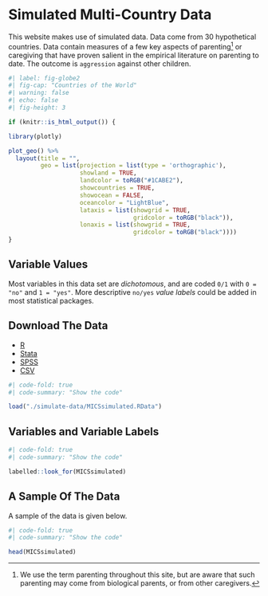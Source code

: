 # Simulated Multi-Country Data

This website makes use of simulated data. Data come from 30 hypothetical countries. Data contain measures of a few key aspects of parenting[^parenting] or caregiving that have proven salient in the empirical literature on parenting to date. The outcome is `aggression` against other children.

```r
#| label: fig-globe2
#| fig-cap: "Countries of the World"
#| warning: false
#| echo: false
#| fig-height: 3

if (knitr::is_html_output()) {

library(plotly)

plot_geo() %>%
  layout(title = "", 
         geo = list(projection = list(type = 'orthographic'),
                    showland = TRUE,  
                    landcolor = toRGB("#1CABE2"),
                    showcountries = TRUE,
                    showocean = FALSE, 
                    oceancolor = "LightBlue",
                    lataxis = list(showgrid = TRUE,
                                   gridcolor = toRGB("black")),
                    lonaxis = list(showgrid = TRUE,
                                   gridcolor = toRGB("black"))))
}

```

:::{.callout-tip collapse="false"}
## Variable Values

Most variables in this data set are *dichotomous*, and are coded `0/1` with `0 = "no"` and `1 = "yes"`. More descriptive `no/yes` *value labels* could be added in most statistical packages. 
:::

:::{.callout-note collapse="true"}
## Download The Data

* [R](https://github.com/agrogan1/globalfamilies/raw/main/simulate-data/MICSsimulated.RData)
* [Stata](https://github.com/agrogan1/globalfamilies/raw/main/simulate-data/MICSsimulated.dta)
* [SPSS](https://github.com/agrogan1/globalfamilies/raw/main/simulate-data/MICSsimulated.sav)
* [CSV](https://github.com/agrogan1/globalfamilies/raw/main/simulate-data/MICSsimulated.csv)
:::

```r
#| code-fold: true
#| code-summary: "Show the code"

load("./simulate-data/MICSsimulated.RData")

```

## Variables and Variable Labels

```r
#| code-fold: true
#| code-summary: "Show the code"

labelled::look_for(MICSsimulated)

```

[^parenting]: We use the term parenting throughout this site, but are aware that such parenting may come from biological parents, or from other caregivers.

## A Sample Of The Data

A sample of the data is given below.

```r
#| code-fold: true
#| code-summary: "Show the code"

head(MICSsimulated)

```
